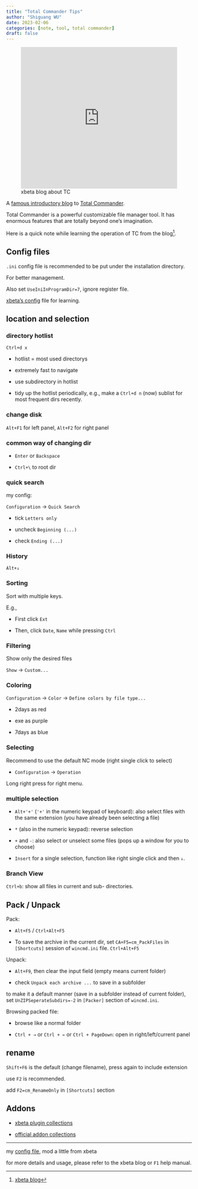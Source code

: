 ```yaml
---
title: "Total Commander Tips"
author: "Shiguang WU"
date: 2023-02-06
categories: [note, tool, total commander]
draft: false
---
```


![xbeta blog about TC](https://xbeta.info/studytc/tc001.htm){width=100% height="4in"}

A [famous introductory blog](https://xbeta.info/studytc/tc001.htm) to [Total Commander](https://www.ghisler.com/).

Total Commander is a powerful customizable file manager tool.
It has enormous features that are totally beyond one's imagination.

Here is a quick note while learning the operation of TC from the blog[^1].

[^1]: [xbeta blog](https://xbeta.info/studytc/tc001.htm)

## Config files

`.ini` config file is recommended to be put under the installation directory.

For better management.

Also set `UseIniInProgramDir=7`, ignore register file.

[xbeta's config](/www/xbeta_wincmd.ini) file for learning.

## location and selection

### directory hotlist

`Ctrl+d x`

- hotlist = most used directorys

- extremely fast to navigate

::: {.callout-tip}
- use subdirectory in hotlist

- tidy up the hotlist periodically, e.g., make a `Ctrl+d n` (now) sublist for most frequent dirs recently.
:::

### change disk

`Alt+F1` for left panel, `Alt+F2` for right panel

### common way of changing dir

- `Enter` or `Backspace`

- `Ctrl+\` to root dir

### quick search

my config:

`Configuration` -> `Quick Search`

- tick `Letters only`

- uncheck `Beginning (...)`

- check `Ending (...)`

### History

`Alt+↓`

### Sorting

Sort with multiple keys.

E.g.,

- First click `Ext`

- Then, click `Date`, `Name` while pressing `Ctrl`

### Filtering

Show only the desired files

`Show` -> `Custom...`

### Coloring

`Configuration` -> `Color` -> `Define colors by file type...`

- 2days as red

- exe as purple

- 7days as blue

### Selecting

Recommend to use the default NC mode (right single click to select)

- `Configuration` -> `Operation`

Long right press for right menu.

### multiple selection

- `Alt+'+'` (`'+'` in the numeric keypad of keyboard): also select files with the same extension (you have already been selecting a file)

- `*` (also in the numeric keypad): reverse selection

- `+` and `-`: also select or unselect some files (pops up a window for you to choose)

- `Insert` for a single selection, function like right single click and then `↓`.

<!-- - `/` (also in the numeric keypad): unselect all files. -->

### Branch View

`Ctrl+b`: show all files in current and sub- directories.

## Pack / Unpack

Pack:

- `Alt+F5` / `Ctrl+Alt+F5`

- To save the archive in the current dir, set `CA+F5=cm_PackFiles` in `[Shortcuts]` session of `wincmd.ini` file. `Ctrl+Alt+F5`

Unpack:

- `Alt+F9`, then clear the input field (empty means current folder)

- check `Unpack each archive ...` to save in a subfolder

::: {.callout-tip}
to make it a default manner (save in a subfolder instead of current folder), set `UnZIPSeperateSubdirs=-2` in `[Packer]` section of `wincmd.ini`.
:::

Browsing packed file:

- browse like a normal folder

- `Ctrl + →` or `Ctrl + ←` or `Ctrl + PageDown`: open in right/left/current panel

## rename

`Shift+F6` is the default (change filename), press again to include extension

use `F2` is recommended.

add `F2=cm_RenameOnly` in `[Shortcuts]` section

## Addons

- [xbeta plugin collections](https://xbeta.info/tc/plugins.htm)

- [official addon collections](https://www.ghisler.com/addons.htm)

---

my [config file](/www/my_wincmd.ini), mod a little from xbeta

for more details and usage, please refer to the xbeta blog or `F1` help manual.